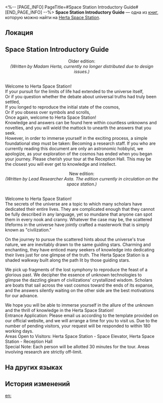 <%-- [PAGE_INFO]
PageTitle=#Space Station Introductory Guide#
[END_PAGE_INFO] --%>
{{Дополнить}}
{{Книга Инфобокс
|id           = 136
|partIds      = 190282
|Название     = 
|Изображение  = Журнал с КСГ.png
|Мир          = Herta Space Station
|Томов        = 1
|Автор        = <!--нужно добавить-->
|Описание     = An introductory guide for Space station visitors.
|Том1         = {{tx}}
|Источник1    = {{tx|Отсутствует источник}}
|Персонажи    = Herta
|Фракции      = 
}}
'''Space Station Introductory Guide''' — одна из [[Книги|книг]], которую можно найти на [[Herta Space Station]].

==Локация==
{{Отметка карты|<!--название карты-->|<!--id отметки-->}}

==Space Station Introductory Guide==
<div align="center">Older edition:<br />
''(Written by Madam Herta, currently no longer distributed due to design issues.)''</div><br />Welcome to Herta Space Station!<br />
If your pursuit for the limits of life had extended to the universe itself,<br />
Or if you question whether the debate about universal truths had truly been settled,<br />
If you longed to reproduce the initial state of the cosmos,<br />
Or if you obsess over symbols and scrolls,<br />
Once again, welcome to Herta Space Station!<br />
Knowledge and answers can be found here within countless unknowns and novelties, and you will wield the mattock to unearth the answers that you seek.<br />
However, in order to immerse yourself in the exciting process, a simple foundational step must be taken: Becoming a research staff. If you who are currently reading this document are only an astronomic hobbyist, we apologize, as your exploration of the cosmos has ended when you began your journey. Please cherish your tour at the Reception Hall. This may be the closest you will ever get to knowledge and intellect.

<div align="center">New edition:<br />
''(Written by Lead Researcher Asta. The edition currently in circulation on the space station.)''</div><br />Welcome to Herta Space Station!<br />
The secrets of the universe are a topic to which many scholars have dedicated their entire lives. They are complicated enough that they cannot be fully described in any language, yet so mundane that anyone can spot them in every nook and cranny. Whatever the case may be, the scattered lifeforms in the universe have jointly crafted a masterwork that is simply known as "civilization."

On the journey to pursue the scattered hints about the universe's true nature, we are inevitably drawn to the same guiding stars. Charming and enchanting, they have enticed many seekers of knowledge into dedicating their lives just for one glimpse of the truth. The Herta Space Station is a shaded walkway built along the path lit by those guiding stars.

We pick up fragments of the lost symphony to reproduce the feast of a glorious past. We decipher the essence of unknown technologies to glimpse the dazzling gleam of civilizations' crystallized wisdom. Scholars are boats that sail across the vast cosmos toward the ends of its expanse, and the answers silently waiting on the other side are the best motivations for our advance.

We hope you will be able to immerse yourself in the allure of the unknown and the thrill of knowledge in the Herta Space Station!<br />
Entrance Application: Please email us according to the template provided on our official website, and we will arrange a time for you to visit us. Due to the number of pending visitors, your request will be responded to within 180 working days.<br />
Areas Open to Visitors: Herta Space Station - Space Elevator, Herta Space Station - Reception Hall<br />
Special Note: Each person will be allotted 30 minutes for the tour. Areas involving research are strictly off-limit.

==На других языках==
{{На других языках
|en   = Space Station Introductory Guide
|zhs  = 空间站介绍手册
|zht  = 太空站介紹手冊
|ja   = 宇宙ステーション紹介ハンドブック
|ko   = 우주정거장 소개 핸드북
|es   = Guía de introducción a la Estación Espacial
|fr   = Guide de présentation de la station spatiale
|ru   = Вводный путеводитель по космической станции
|th   = คู่มือแนะนำสถานีอวกาศ
|vi   = Sổ Tay Giới Thiệu Trạm Không Gian
|de   = Einführung in die Raumstation
|id   = Panduan Pengenalan Stasiun Luar Angkasa
|pt   = Guia de Introdução à Estação Espacial
}}

==История изменений==
{{История изменений|3.5}}

[[en:]]